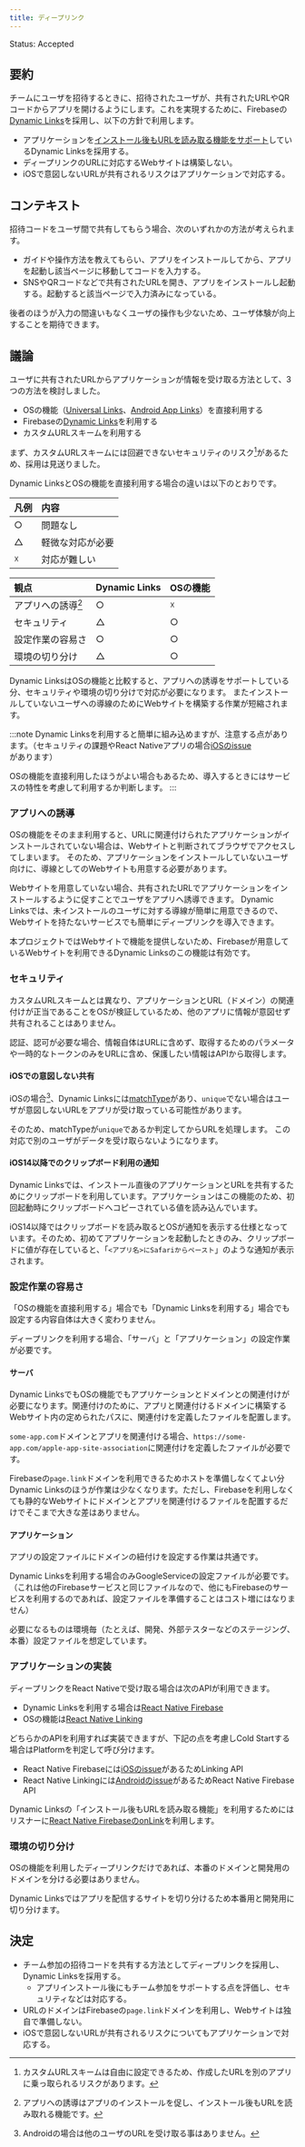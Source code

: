 ```yaml
---
title: ディープリンク
---
```


Status: Accepted

<!--
Proposed: 提案中
Accepted: 採用
Rejected: 却下
Superseded: 廃止
-->

## 要約

チームにユーザを招待するときに、招待されたユーザが、共有されたURLやQRコードからアプリを開けるようにします。これを実現するために、Firebaseの[Dynamic Links](https://firebase.google.com/docs/dynamic-links)を採用し、以下の方針で利用します。

- アプリケーションを[インストール後もURLを読み取る機能をサポート](https://firebase.google.com/docs/dynamic-links/operating-system-integrations)しているDynamic Linksを採用する。
- ディープリンクのURLに対応するWebサイトは構築しない。
- iOSで意図しないURLが共有されるリスクはアプリケーションで対応する。

## コンテキスト

招待コードをユーザ間で共有してもらう場合、次のいずれかの方法が考えられます。

- ガイドや操作方法を教えてもらい、アプリをインストールしてから、アプリを起動し該当ページに移動してコードを入力する。
- SNSやQRコードなどで共有されたURLを開き、アプリをインストールし起動する。起動すると該当ページで入力済みになっている。

後者のほうが入力の間違いもなくユーザの操作も少ないため、ユーザ体験が向上することを期待できます。

## 議論

ユーザに共有されたURLからアプリケーションが情報を受け取る方法として、3つの方法を検討しました。

 - OSの機能（[Universal Links](https://developer.apple.com/ios/universal-links/)、[Android App Links](https://developer.android.com/training/app-links)）を直接利用する
 - Firebaseの[Dynamic Links](https://firebase.google.com/docs/dynamic-links)を利用する
 - カスタムURLスキームを利用する

まず、カスタムURLスキームには回避できないセキュリティのリスク[^1]があるため、採用は見送りました。

Dynamic LinksとOSの機能を直接利用する場合の違いは以下のとおりです。

|凡例|内容|
|:--|:------------|
|○|問題なし|
|△|軽微な対応が必要|
|☓|対応が難しい|

|観点|Dynamic Links|OSの機能|
|:--|:------------|:------|
|アプリへの誘導[^2]|○|☓|
|セキュリティ|△|○|
|設定作業の容易さ|○|○|
|環境の切り分け|△|○|

Dynamic LinksはOSの機能と比較すると、アプリへの誘導をサポートしている分、セキュリティや環境の切り分けで対応が必要になります。
またインストールしていないユーザへの導線のためにWebサイトを構築する作業が短縮されます。

:::note
Dynamic Linksを利用すると簡単に組み込めますが、注意する点があります。（セキュリティの課題やReact Nativeアプリの場合[iOSのissue](https://github.com/invertase/react-native-firebase/issues/2660)があります）

OSの機能を直接利用したほうがよい場合もあるため、導入するときにはサービスの特性を考慮して利用するか判断します。
:::

[^1]:カスタムURLスキームは自由に設定できるため、作成したURLを別のアプリに乗っ取られるリスクがあります。
[^2]:アプリへの誘導はアプリのインストールを促し、インストール後もURLを読み取れる機能です。

### アプリへの誘導

OSの機能をそのまま利用すると、URLに関連付けられたアプリケーションがインストールされていない場合は、Webサイトと判断されてブラウザでアクセスしてしまいます。
そのため、アプリケーションをインストールしていないユーザ向けに、導線としてのWebサイトも用意する必要があります。

Webサイトを用意していない場合、共有されたURLでアプリケーションをインストールするように促すことでユーザをアプリへ誘導できます。
Dynamic Linksでは、未インストールのユーザに対する導線が簡単に用意できるので、Webサイトを持たないサービスでも簡単にディープリンクを導入できます。

本プロジェクトではWebサイトで機能を提供しないため、Firebaseが用意しているWebサイトを利用できるDynamic Linksのこの機能は有効です。

### セキュリティ

カスタムURLスキームとは異なり、アプリケーションとURL（ドメイン）の関連付けが正当であることをOSが検証しているため、他のアプリに情報が意図せず共有されることはありません。

認証、認可が必要な場合、情報自体はURLに含めず、取得するためのパラメータや一時的なトークンのみをURLに含め、保護したい情報はAPIから取得します。

#### iOSでの意図しない共有

iOSの場合[^3]、Dynamic Linksには[matchType](https://firebase.google.com/docs/reference/swift/firebasedynamiclinks/api/reference/Enums/DLMatchType.html)があり、`unique`でない場合はユーザが意図しないURLをアプリが受け取っている可能性があります。

そのため、matchTypeが`unique`であるか判定してからURLを処理します。
この対応で別のユーザがデータを受け取らないようになります。

[^3]: Androidの場合は他のユーザのURLを受け取る事はありません。

#### iOS14以降でのクリップボード利用の通知

Dynamic Linksでは、インストール直後のアプリケーションとURLを共有するためにクリップボードを利用しています。アプリケーションはこの機能のため、初回起動時にクリップボードへコピーされている値を読み込んでいます。

iOS14以降ではクリップボードを読み取るとOSが通知を表示する仕様となっています。そのため、初めてアプリケーションを起動したときのみ、クリップボードに値が存在していると、「`<アプリ名>にSafariからペースト`」のような通知が表示されます。

### 設定作業の容易さ

「OSの機能を直接利用する」場合でも「Dynamic Linksを利用する」場合でも設定する内容自体は大きく変わりません。

ディープリンクを利用する場合、「サーバ」と「アプリケーション」の設定作業が必要です。

#### サーバ

Dynamic LinksでもOSの機能でもアプリケーションとドメインとの関連付けが必要になります。関連付けのために、アプリと関連付けるドメインに構築するWebサイト内の定められたパスに、関連付けを定義したファイルを配置します。

`some-app.com`ドメインとアプリを関連付ける場合、`https://some-app.com/apple-app-site-association`に関連付けを定義したファイルが必要です。

Firebaseの`page.link`ドメインを利用できるためホストを準備しなくてよい分Dynamic Linksのほうが作業は少なくなります。ただし、Firebaseを利用しなくても静的なWebサイトにドメインとアプリを関連付けるファイルを配置するだけでそこまで大きな差はありません。

#### アプリケーション

アプリの設定ファイルにドメインの紐付けを設定する作業は共通です。

Dynamic Linksを利用する場合のみGoogleServiceの設定ファイルが必要です。（これは他のFirebaseサービスと同じファイルなので、他にもFirebaseのサービスを利用するのであれば、設定ファイルを準備することはコスト増にはなりません）

必要になるものは環境毎（たとえば、開発、外部テスターなどのステージング、本番）設定ファイルを想定しています。

### アプリケーションの実装

ディープリンクをReact Nativeで受け取る場合は次のAPIが利用できます。

 - Dynamic Linksを利用する場合は[React Native Firebase](https://rnfirebase.io/dynamic-links/usage)
 - OSの機能は[React Native Linking](https://reactnative.dev/docs/linking#handling-deep-links)

どちらかのAPIを利用すれば実装できますが、下記の点を考慮しCold Startする場合はPlatformを判定して呼び分けます。

 - React Native Firebaseには[iOSのissue](https://github.com/invertase/react-native-firebase/issues/2660)があるためLinking API
 - React Native Linkingには[Androidのissue](https://github.com/facebook/react-native/issues/25675)があるためReact Native Firebase API

Dynamic Linksの「インストール後もURLを読み取る機能」を利用するためにはリスナーに[React Native FirebaseのonLink](https://rnfirebase.io/dynamic-links/usage#foreground-events)を利用します。

### 環境の切り分け

OSの機能を利用したディープリンクだけであれば、本番のドメインと開発用のドメインを分ける必要はありません。

Dynamic Linksではアプリを配信するサイトを切り分けるため本番用と開発用に切り分けます。

## 決定

- チーム参加の招待コードを共有する方法としてディープリンクを採用し、Dynamic Linksを採用する。
  - アプリインストール後にもチーム参加をサポートする点を評価し、セキュリティなどは対応する。
- URLのドメインはFirebaseの`page.link`ドメインを利用し、Webサイトは独自で準備しない。
- iOSで意図しないURLが共有されるリスクについてもアプリケーションで対応する。
